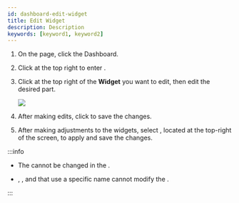 ```yaml
---
id: dashboard-edit-widget
title: Edit Widget
description: Description
keywords: [keyword1, keyword2]
---
```


1. On the <Cmd sid='shell.header.launcher' /> page, click the <Cmd>Dashboard</Cmd>.

1. Click <IcSet2 /> at the top right to enter <Cmd sid='reportApp.dashboardSettings' product='2' />.

1. Click <IcEdit /> at the top right of the **Widget** you want to edit, then edit the desired part.

    <Image src='/img/biostarx-widget-edit.png' className='none' caption />

1. After making edits, click <Cmd sid='reportApp.apply' product='2' /> to save the changes.

1. After making adjustments to the widgets, select <Cmd sid='reportApp.apply' product='2' />, located at the top-right of the <Cmd sid='reportApp.dashboardSettings' product='2' /> screen, to apply and save the changes.

:::info

* The <Cmd sid='reportApp.widgetTypes' product='2' /> cannot be changed in the <Cmd sid='reportApp.editWidget' product='2' />.

* <Cmd sid='reportApp.widgetTypes.systemUsage' product='2' />, <Cmd sid='reportApp.widgetTypes.checkpoint' product='2' />, and <Cmd sid='reportApp.widgetTypes.doorControl' product='2' /> that use a specific name cannot modify the <Cmd sid='reportApp.widgetName' product='2' />.

:::